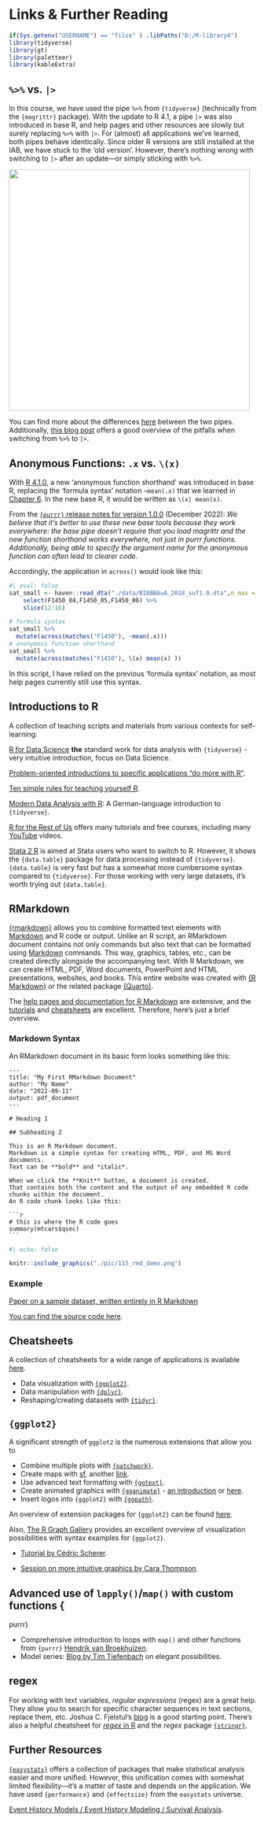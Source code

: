 # Links & Further Reading {.unnumbered}

```r
if(Sys.getenv("USERNAME") == "filse" ) .libPaths("D:/R-library4") 
library(tidyverse)
library(gt)
library(paletteer)
library(kableExtra)
```

## `%>%` vs. `|>`

In this course, we have used the pipe `%>%` from `{tidyverse}` (technically from the `{magrittr}` package). With the update to R 4.1, a pipe `|>` was also introduced in base R, and help pages and other resources are slowly but surely replacing `%>%` with `|>`. For (almost) all applications we've learned, both pipes behave identically. Since older R versions are still installed at the IAB, we have stuck to the 'old version'. However, there's nothing wrong with switching to `|>` after an update—or simply sticking with `%>%`.

![](./pic/pipe.png){width="490"}

You can find more about the differences [here](https://r4ds.hadley.nz/workflow-pipes.html#vs) between the two pipes.
Additionally, [this blog post](https://kpress.dev/blog/2022-06-19-replacing-the-magrittr-pipe-with-native-r-pipe/) offers a good overview of the pitfalls when switching from `%>%` to `|>`.

## Anonymous Functions: `.x` vs. `\(x)` {#anonymfun}

With [R 4.1.0](https://towardsdatascience.com/the-new-pipe-and-anonymous-function-syntax-in-r-54d98861014c), a new 'anonymous function shorthand' was introduced in base R, replacing the 'formula syntax' notation `~mean(.x)` that we learned in [Chapter 6](#06_data_wrangle2). In the new base R, it would be written as `\(x) mean(x)`.

From the [`{purrr}` release notes for version 1.0.0](https://www.tidyverse.org/blog/2022/12/purrr-1-0-0/#documentation) (December 2022):
*We believe that it’s better to use these new base tools because they work everywhere: the base pipe doesn’t require that you load magrittr and the new function shorthand works everywhere, not just in purrr functions. Additionally, being able to specify the argument name for the anonymous function can often lead to clearer code.*

Accordingly, the application in `across()` would look like this:

```r
#| eval: false
sat_small <- haven::read_dta("./data/BIBBBAuA_2018_suf1.0.dta",n_max = 16) %>% 
    select(F1450_04,F1450_05,F1450_06) %>% 
    slice(12:16)

# formula syntax
sat_small %>% 
  mutate(across(matches("F1450"), ~mean(.x)))
# anonymous function shorthand
sat_small %>% 
  mutate(across(matches("F1450"), \(x) mean(x) ))
```

In this script, I have relied on the previous 'formula syntax' notation, as most help pages currently still use this syntax.

## Introductions to R

A collection of teaching scripts and materials from various contexts for self-learning:

[R for Data Science](https://r4ds.had.co.nz/) **the** standard work for data analysis with `{tidyverse}` - very intuitive introduction, focus on Data Science.

[Problem-oriented introductions to specific applications "do more with R"](https://www.infoworld.com/article/3411819/do-more-with-r-video-tutorials.html).

[Ten simple rules for teaching yourself R](https://journals.plos.org/ploscompbiol/article?id=10.1371/journal.pcbi.1010372).

[Modern Data Analysis with R](https://link.springer.com/book/10.1007/978-3-658-21587-3): A German-language introduction to `{tidyverse}`.

[R for the Rest of Us](https://rfortherestofus.com/) offers many tutorials and free courses, including many [YouTube](https://www.youtube.com/channel/UCSoUNu8x-HblqqOK_EwdZGw) videos.

[Stata 2 R](https://stata2r.github.io/) is aimed at Stata users who want to switch to R. However, it shows the `{data.table}` package for data processing instead of `{tidyverse}`. `{data.table}` is very fast but has a somewhat more cumbersome syntax compared to `{tidyverse}`. For those working with very large datasets, it's worth trying out `{data.table}`.

## RMarkdown

[{rmarkdown}](https://rmarkdown.rstudio.com/) allows you to combine formatted text elements with [Markdown](https://www.markdownguide.org/cheat-sheet/) and R code or output. Unlike an R script, an RMarkdown document contains not only commands but also text that can be formatted using [Markdown](https://www.markdownguide.org/cheat-sheet/) commands. This way, graphics, tables, etc., can be created directly alongside the accompanying text. With R Markdown, we can create HTML, PDF, Word documents, PowerPoint and HTML presentations, websites, and books. This entire website was created with [{R Markdown}](https://bookdown.org/yihui/rmarkdown-cookbook/) or the related package [{Quarto}](www.quarto.org/).

The [help pages and documentation for R Markdown](https://rmarkdown.rstudio.com/) are extensive, and the [tutorials](https://rmarkdown.rstudio.com/lesson-1.html) and [cheatsheets](https://rmarkdown.rstudio.com/lesson-15.html) are excellent. Therefore, here's just a brief overview.

### Markdown Syntax

An RMarkdown document in its basic form looks something like this:

````verbatim
---
title: "My First RMarkdown Document"
author: "My Name"
date: "2022-09-11"
output: pdf_document
---
  
# Heading 1

## Subheading 2

This is an R Markdown document. 
Markdown is a simple syntax for creating HTML, PDF, and MS Word documents. 
Text can be **bold** and *italic*. 

When we click the **Knit** button, a document is created.
That contains both the content and the output of any embedded R code chunks within the document. 
An R code chunk looks like this:

```r
# this is where the R code goes
summary(mtcars$qsec)
```

```` 

```r
#| echo: false

knitr::include_graphics("./pic/115_rmd_demo.png")
```

### Example

[Paper on a sample dataset, written entirely in R Markdown](https://allisonhorst.github.io/penguins_paper_distill/rjarticle/penguins.html)  

[You can find the source code here](https://github.com/allisonhorst/penguins_paper_distill/blob/46342ebf450dfdb49741ae9f7059c6e3c266af70/rjarticle/penguins.Rmd).

## Cheatsheets

A collection of cheatsheets for a wide range of applications is available [here](https://www.rstudio.com/resources/cheatsheets/).

+ Data visualization with [`{ggplot2}`](https://raw.githubusercontent.com/rstudio/cheatsheets/main/data-visualization.pdf).
+ Data manipulation with [`{dplyr}`](https://raw.githubusercontent.com/rstudio/cheatsheets/main/data-transformation.pdf).
+ Reshaping/creating datasets with [`{tidyr}`](https://raw.githubusercontent.com/rstudio/cheatsheets/main/tidyr.pdf).

## `{ggplot2}`

A significant strength of `ggplot2` is the numerous extensions that allow you to

+ Combine multiple plots with [`{patchwork}`](https://github.com/thomasp85/patchwork#patchwork).
+ Create maps with [sf](https://oliviergimenez.github.io/intro_spatialR/#1), another [link](https://ourcodingclub.github.io/tutorials/dataviz-beautification-synthesis/).
+ Use advanced text formatting with [`{ggtext}`](https://wilkelab.org/ggtext/).
+ Create animated graphics with [`{gganimate}`](https://gganimate.com/) - [an introduction](https://goodekat.github.io/presentations/2019-isugg-gganimate-spooky/slides.html) or [here](https://rpubs.com/bradyrippon/929572).
+ Insert logos into `{ggplot2}` with [`{ggpath}`](https://mrcaseb.github.io/ggpath/).

An overview of extension packages for `{ggplot2}` can be found [here](https://exts.ggplot2.tidyverse.org/gallery/).

Also, [The R Graph Gallery](https://r-graph-gallery.com/) provides an excellent overview of visualization possibilities with syntax examples for `{ggplot2}`.

+ [Tutorial by Cédric Scherer](https://cedricscherer.netlify.app/2019/08/05/a-ggplot2-tutorial-for-beautiful-plotting-in-r/).

+ [Session on more intuitive graphics by Cara Thompson](https://www.youtube.com/watch?v=_indbXPXUw8).

## Advanced use of `lapply()`/`map()` with custom functions {#

purrr}

+ Comprehensive introduction to loops with `map()` and other functions from `{purrr}` [Hendrik van Broekhuizen](https://hendrikvanb.gitlab.io/slides/purrr_beyond_map.html#1).
+ Model series: [Blog by Tim Tiefenbach](https://tim-tiefenbach.de/post/2023-dplyr-many-models/) on elegant possibilities.

## regex

For working with text variables, *regular expressions* (regex) are a great help. 
They allow you to search for specific character sequences in text sections, replace them, etc.
Joshua C. Fjelstul's [blog](https://jfjelstul.github.io/regular-expressions-tutorial/) is a good starting point.
There's also a helpful cheatsheet for [*regex* in R](https://raw.githubusercontent.com/rstudio/cheatsheets/main/regex.pdf) and the *regex* package [`{stringr}`](https://raw.githubusercontent.com/rstudio/cheatsheets/main/strings.pdf).

## Further Resources

[`{easystats}`](https://github.com/easystats/easystats#easystats-framework-for-easy-statistical-modeling-visualization-and-reporting) offers a collection of packages that make statistical analysis easier and more unified. However, this unification comes with somewhat limited flexibility—it's a matter of taste and depends on the application. We have used `{performance}` and `{effectsize}` from the `easystats` universe.

[Event History Models / Event History Modeling / Survival Analysis](https://www.emilyzabor.com/tutorials/survival_analysis_in_r_tutorial.html).